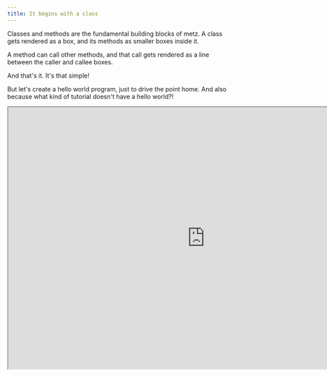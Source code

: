 ```yaml
---
title: It begins with a class
---
```


Classes and methods are the fundamental building blocks of metz. A class gets rendered as a box, and its methods
as smaller boxes inside it.

<Tooltip tip="From the same class, as well as others!">A method can call other methods</Tooltip>, and that call gets rendered as a line between the caller and callee boxes.

And that's it. It's that simple!

But let's create a hello world program, just to drive the point home. And also because what kind
of tutorial doesn't have a hello world?!

<Frame>
    <iframe width="900px" height="600px" src="https://app.metz.sh/play/924372b4b43042a09d261999ad057e8c?minimal=true" />
</Frame>

And here's the code for it:

```typescript

class Main {
    /**
     * Is reponsible for many important things.
    */
    hello() {
        const result = this.world('Hello');
        std.log(result);
    }

    /**
     * Does all the heavy lifting!
    */
    world(arg: string) {
        return `${arg} World!`
    }
}
```
That `std.log` is peculiar but we will visit it later. For now, notice that the comments and input/output types also
get rendered.

So it's not just a dumb box that gets rendered. It has other essential properties that helps us to
understand the component at a glance.

<Tip>Try playing with it in the [playground](https://app.metz.sh/try), and see what happens when you add comments to the `Main` class.</Tip>

So, we have a class and and some methods. But what do we do with it? Who is instantiating it and running the code?

Let's answer that in the next section with [Stories](/stories).
